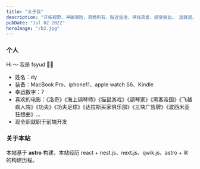 ```yaml
---
title: "关于我"
description: "开拓视野，冲破艰险，洞悉所有，贴近生活，寻找真爱，感受彼此。 这就是人生的目的。- 白日梦想家"
pubDate: "Jul 02 2022"
heroImage: "/b2.jpg"
---
```



### 个人

<OneElement>
  <div>Hi ～ 我是 fsyud 🧑‍🚀 </div>
</OneElement>

- 姓名：dy
- 装备：MacBook Pro、iphone11、apple watch S6、Kindle    
- 幸运数字：7
- 喜欢的电影：《洛奇》《海上钢琴师》《猫鼠游戏》《钢琴家》《黑客帝国》《飞越疯人院》《功夫》《功夫足球》《达拉斯买家俱乐部》《三块广告牌》《波西米亚狂想曲》...
- 现全职就职于前端开发


### 关于本站

本站基于 **astro** 构建，本站经历 react + nest.js、next.js、qwik.js、astro + lit 的构建历程。
